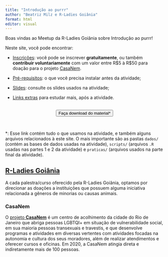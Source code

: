 ```yaml
---
title: "Introdução ao purrr"
author: "Beatriz Milz e R-Ladies Goiânia"
format: html
editor: visual
---
```


Boas vindas ao Meetup da R-Ladies Goiânia sobre Introdução ao purrr!

Neste site, você pode encontrar:

-   [Inscrições](https://www.sympla.com.br/evento-online/introducao-ao-pacote-purrr/1871113): você pode se inscrever **gratuitamente**, ou também **contribuir voluntariamente** com um valor entre R\$5 à R\$50 para doação para o projeto [CasaNem](https://www.instagram.com/casanem_/).

-   [Pré-requisitos](pre-requisitos.qmd): o que você precisa instalar antes da atividade;

-   [Slides](slide.qmd): consulte os slides usados na atividade;

-   [Links extras](links-extras.qmd) para estudar mais, após a atividade.




<br><center><a href="https://github.com/beatrizmilz/2023-04-rladies-gyn-purrr/archive/refs/heads/main.zip"><button type="button" class="btn btn-primary">Faça download do material*</button></a></center><br>

*: Esse link contém tudo o que usamos na atividade, e também alguns arquivos relacionados à este site. O mais importante são as pastas `dados/` (contém as bases de dados usadas na atividade), `scripts/` (arquivos `.R` usadas nas partes 1 e 2 da atividade) e `praticas/` (arquivos usados na parte final da atividade).

## [R-Ladies Goiânia](https://www.rladiesgyn.com/)

A cada palestra/curso oferecido pela R-Ladies Goiânia, optamos por direcionar as doações a instituições que possuem alguma iniciativa relacionada a gêneros de minorias ou causas animais.

### CasaNem

O [projeto **CasaNem**](https://www.instagram.com/casanem_/) é um centro de acolhimento da cidade do Rio de Janeiro que abriga pessoas LGBTQI+ em situação de vulnerabilidade social, em sua maioria pessoas transexuais e travestis, e que desenvolve programas e atividades em diversas vertentes com atividades focadas na autonomia e cultura dos seus moradores, além de realizar atendimentos e oferecer cursos e oficinas. Em 2020, a CasaNem atingia direta e indiretamente mais de 100 pessoas.
